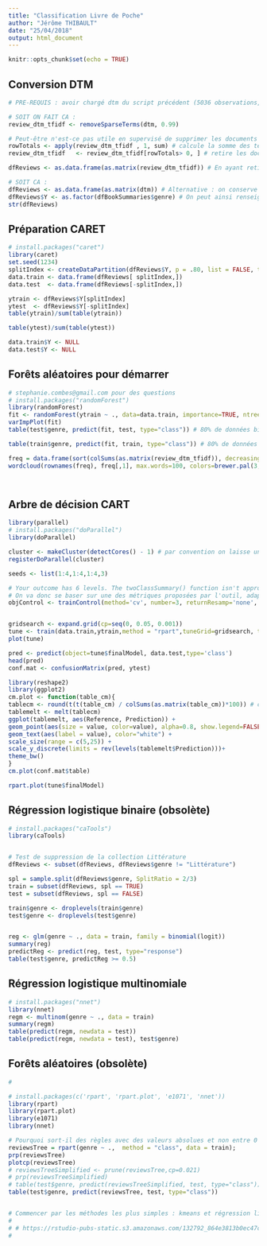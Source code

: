 ```yaml
---
title: "Classification Livre de Poche"
author: "Jérôme THIBAULT"
date: "25/04/2018"
output: html_document
---
```


```r
knitr::opts_chunk$set(echo = TRUE)
```


## Conversion DTM

```r

# PRE-REQUIS : avoir chargé dtm du script précédent (5036 observations, 4823 variables)

# SOIT ON FAIT CA :
review_dtm_tfidf <- removeSparseTerms(dtm, 0.99)

# Peut-être n'est-ce pas utile en supervisé de supprimer les documents
rowTotals <- apply(review_dtm_tfidf , 1, sum) # calcule la somme des termes dans chaque document
review_dtm_tfidf   <- review_dtm_tfidf[rowTotals> 0, ] # retire les documents vides, il peut arriver après nettoyage de se retrouver avec des documents vides, par exemple si on travaille sur des documents très courts type tweet

dfReviews <- as.data.frame(as.matrix(review_dtm_tfidf)) # En ayant retiré des documents vides, comment leur faire désormais correspondre leur genre pour le ML ???

# SOIT CA :
dfReviews <- as.data.frame(as.matrix(dtm)) # Alternative : on conserve TOUTES les variables, et le supervisé va s'en charger (via les SVM, le Lasso, ...)
dfReviews$Y <- as.factor(dfBookSummaries$genre) # On peut ainsi renseigner la variable Y
str(dfReviews)
```


## Préparation CARET

```r
# install.packages("caret")
library(caret)
set.seed(1234)
splitIndex <- createDataPartition(dfReviews$Y, p = .80, list = FALSE, times = 1)
data.train <- data.frame(dfReviews[ splitIndex,])
data.test  <- data.frame(dfReviews[-splitIndex,])

ytrain <- dfReviews$Y[splitIndex]
ytest  <- dfReviews$Y[-splitIndex]
table(ytrain)/sum(table(ytrain))

table(ytest)/sum(table(ytest))

data.train$Y <- NULL
data.test$Y <- NULL
```


## Forêts aléatoires pour démarrer

```r
# stephanie.combes@gmail.com pour des questions
# install.packages("randomForest")
library(randomForest)
fit <- randomForest(ytrain ~ ., data=data.train, importance=TRUE, ntree=300, mtry=7)
varImpPlot(fit)
table(test$genre, predict(fit, test, type="class")) # 80% de données bien classées

table(train$genre, predict(fit, train, type="class")) # 80% de données bien classées

freq = data.frame(sort(colSums(as.matrix(review_dtm_tfidf)), decreasing=TRUE))
wordcloud(rownames(freq), freq[,1], max.words=100, colors=brewer.pal(3, "Dark2"))




```



## Arbre de décision CART

```r
library(parallel)
# install.packages("doParallel")
library(doParallel)

cluster <- makeCluster(detectCores() - 1) # par convention on laisse un coeur pour l'OS
registerDoParallel(cluster)

seeds <- list(1:4,1:4,1:4,3)

# Your outcome has 6 levels. The twoClassSummary() function isn't appropriate. On n'est plus en logistique ici.
# On va donc se baser sur une des métriques proposées par l'outil, adapté aux classes étant faiblement représentées :
objControl <- trainControl(method='cv', number=3, returnResamp='none', classProbs = TRUE, allowParallel = TRUE, seeds = seeds)


gridsearch <- expand.grid(cp=seq(0, 0.05, 0.001))
tune <- train(data.train,ytrain,method = "rpart",tuneGrid=gridsearch, trControl =objControl,metric='ROC')
plot(tune)

pred <- predict(object=tune$finalModel, data.test,type='class')
head(pred)
conf.mat <- confusionMatrix(pred, ytest)

library(reshape2)
library(ggplot2)
cm.plot <- function(table_cm){
tablecm <- round(t(t(table_cm) / colSums(as.matrix(table_cm))*100)) # crée les pourcentages
tablemelt <- melt(tablecm)
ggplot(tablemelt, aes(Reference, Prediction)) +
geom_point(aes(size = value, color=value), alpha=0.8, show.legend=FALSE) +
geom_text(aes(label = value), color="white") +
scale_size(range = c(5,25)) +
scale_y_discrete(limits = rev(levels(tablemelt$Prediction)))+
theme_bw()
}
cm.plot(conf.mat$table)

rpart.plot(tune$finalModel)
```


## Régression logistique binaire (obsolète)

```r
# install.packages("caTools")
library(caTools)


# Test de suppression de la collection Littérature
dfReviews <- subset(dfReviews, dfReviews$genre != "Littérature")

spl = sample.split(dfReviews$genre, SplitRatio = 2/3)
train = subset(dfReviews, spl == TRUE)
test = subset(dfReviews, spl == FALSE)

train$genre <- droplevels(train$genre)
test$genre <- droplevels(test$genre)


reg <- glm(genre ~ ., data = train, family = binomial(logit))
summary(reg)
predictReg <- predict(reg, test, type="response")
table(test$genre, predictReg >= 0.5)
```


## Régression logistique multinomiale

```r
# install.packages("nnet")
library(nnet)
regm <- multinom(genre ~ ., data = train)
summary(regm)
table(predict(regm, newdata = test))
table(predict(regm, newdata = test), test$genre)
```


## Forêts aléatoires (obsolète)

```r
# 

# install.packages(c('rpart', 'rpart.plot', 'e1071', 'nnet'))
library(rpart)
library(rpart.plot)
library(e1071)
library(nnet)

# Pourquoi sort-il des règles avec des valeurs absolues et non entre 0 et 1 ?
reviewsTree = rpart(genre ~ .,  method = "class", data = train);
prp(reviewsTree)
plotcp(reviewsTree)
# reviewsTreeSimplified <- prune(reviewsTree,cp=0.021)
# prp(reviewsTreeSimplified)
# table(test$genre, predict(reviewsTreeSimplified, test, type="class"))
table(test$genre, predict(reviewsTree, test, type="class"))


# Commencer par les méthodes les plus simples : kmeans et régression linéaire.
# 
# # https://rstudio-pubs-static.s3.amazonaws.com/132792_864e3813b0ec47cb95c7e1e2e2ad83e7.html
# 
```